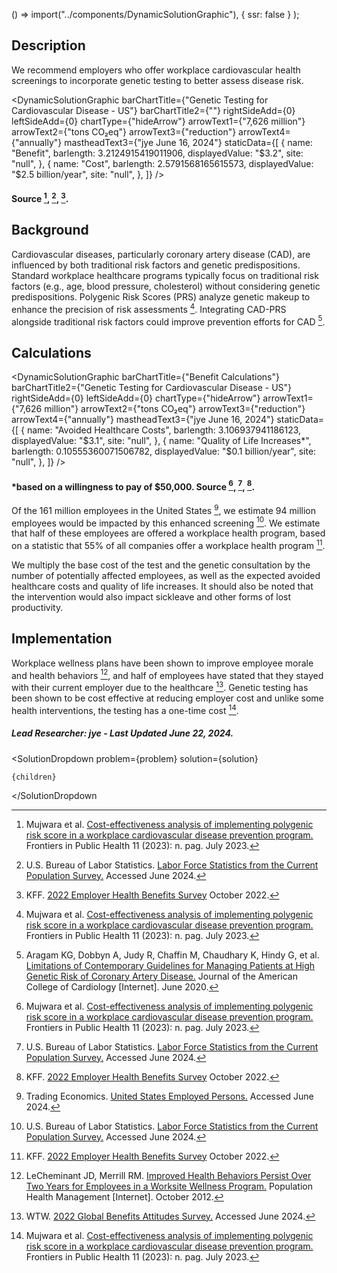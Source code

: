 

  () => import("../components/DynamicSolutionGraphic"),
  { ssr: false }
);

## Description

We recommend employers who offer workplace cardiovascular health screenings to incorporate genetic testing to better assess disease risk.

<DynamicSolutionGraphic
  barChartTitle={"Genetic Testing for Cardiovascular Disease - US"}
  barChartTitle2={""}
  rightSideAdd={0}
  leftSideAdd={0}
  chartType={"hideArrow"}
  arrowText1={"7,626 million"}
  arrowText2={"tons CO₂eq"}
  arrowText3={"reduction"}
  arrowText4={"annually"}
  mastheadText3={"jye June 16, 2024"}
  staticData={[
    {
      name: "Benefit",
      barlength: 3.2124915419011906,
      displayedValue: "$3.2",
      site: "null",
    },
    {
      name: "Cost",
      barlength: 2.5791568165615573,
      displayedValue: "$2.5 billion/year",
      site: "null",
    },
  ]}
/>

#### Source [^"1"], [^"3"], [^"5"].

## Background

Cardiovascular diseases, particularly coronary artery disease (CAD), are influenced by both traditional risk factors and genetic predispositions. Standard workplace healthcare programs typically focus on traditional risk factors (e.g., age, blood pressure, cholesterol) without considering genetic predispositions. Polygenic Risk Scores (PRS) analyze genetic makeup to enhance the precision of risk assessments [^"1"]. Integrating CAD-PRS alongside traditional risk factors could improve prevention efforts for CAD [^"4"].

## Calculations

<DynamicSolutionGraphic
  barChartTitle={"Benefit Calculations"}
  barChartTitle2={"Genetic Testing for Cardiovascular Disease - US"}
  rightSideAdd={0}
  leftSideAdd={0}
  chartType={"hideArrow"}
  arrowText1={"7,626 million"}
  arrowText2={"tons CO₂eq"}
  arrowText3={"reduction"}
  arrowText4={"annually"}
  mastheadText3={"jye June 16, 2024"}
  staticData={[
    {
      name: "Avoided Healthcare Costs",
      barlength: 3.106937941186123,
      displayedValue: "$3.1",
      site: "null",
    },
    {
      name: "Quality of Life Increases*",
      barlength: 0.10555360071506782,
      displayedValue: "$0.1 billion/year",
      site: "null",
    },
  ]}
/>

#### \*based on a willingness to pay of $50,000. Source [^"1"], [^"3"], [^"5"].

Of the 161 million employees in the United States [^"2"], we estimate 94 million employees would be impacted by this enhanced screening [^"3"]. We estimate that half of these employees are offered a workplace health program, based on a statistic that 55% of all companies offer a workplace health program [^"5"].

We multiply the base cost of the test and the genetic consultation by the number of potentially affected employees, as well as the expected avoided healthcare costs and quality of life increases. It should also be noted that the intervention would also impact sickleave and other forms of lost productivity.

## Implementation

Workplace wellness plans have been shown to improve employee morale and health behaviors [^"7"], and half of employees have stated that they stayed with their current employer due to the healthcare [^"8"]. Genetic testing has been shown to be cost effective at reducing employer cost and unlike some health interventions, the testing has a one-time cost [^"1"].

##### Lead Researcher: jye - Last Updated June 22, 2024.

[^"1"]: Mujwara et al. [Cost-effectiveness analysis of implementing polygenic risk score in a workplace cardiovascular disease prevention program.](https://www.semanticscholar.org/reader/4a8ffddd74ac6c87381efc1e53a0c8a011782497) Frontiers in Public Health 11 (2023): n. pag. July 2023.
[^"2"]: Trading Economics. [United States Employed Persons.](https://tradingeconomics.com/united-states/employed-persons) Accessed June 2024.
[^"3"]: U.S. Bureau of Labor Statistics. [Labor Force Statistics from the Current Population Survey.](https://www.bls.gov/cps/cpsaat11b.htm) Accessed June 2024.
[^"4"]: Aragam KG, Dobbyn A, Judy R, Chaffin M, Chaudhary K, Hindy G, et al. [Limitations of Contemporary Guidelines for Managing Patients at High Genetic Risk of Coronary Artery Disease.](http://dx.doi.org/10.1016/j.jacc.2020.04.027) Journal of the American College of Cardiology [Internet]. June 2020.
[^"5"]: KFF. [2022 Employer Health Benefits Survey](https://www.kff.org/report-section/ehbs-2022-section-12-health-screening-and-health-promotion-and-wellness-programs/) October 2022.
[^"6"]: Shortlister. [80+ Employee Wellness Statistics Every Employer Should Know in 2024.](https://www.myshortlister.com/insights/employee-wellness-statistics) Accessed June 2024.
[^"7"]: LeCheminant JD, Merrill RM. [Improved Health Behaviors Persist Over Two Years for Employees in a Worksite Wellness Program.](http://dx.doi.org/10.1089/pop.2011.0083) Population Health Management [Internet]. October 2012.
[^"8"]: WTW. [2022 Global Benefits Attitudes Survey.](https://www.wtwco.com/en-us/insights/2022/06/2022-global-benefits-attitude-survey) Accessed June 2024.

  <SolutionDropdown 
    problem={problem} 
    solution={solution}
  >
    {children}
  </SolutionDropdown

>
